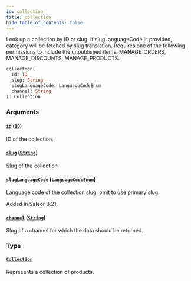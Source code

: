 ```yaml
---
id: collection
title: collection
hide_table_of_contents: false
---
```


Look up a collection by ID or slug. If slugLanguageCode is provided, category will be fetched by slug translation. Requires one of the following permissions to include the unpublished items: MANAGE_ORDERS, MANAGE_DISCOUNTS, MANAGE_PRODUCTS.

```graphql
collection(
  id: ID
  slug: String
  slugLanguageCode: LanguageCodeEnum
  channel: String
): Collection
```

### Arguments

#### [`id`](#) ([`ID`](../../../developer/api-reference/scalars/id))

ID of the collection.

#### [`slug`](#) ([`String`](../../../developer/api-reference/scalars/string))

Slug of the collection

#### [`slugLanguageCode`](#) ([`LanguageCodeEnum`](../../../developer/api-reference/enums/language-code-enum))

Language code of the collection slug, omit to use primary slug.

Added in Saleor 3.21.

#### [`channel`](#) ([`String`](../../../developer/api-reference/scalars/string))

Slug of a channel for which the data should be returned.

### Type

#### [`Collection`](../../../developer/api-reference/objects/collection)

Represents a collection of products.
